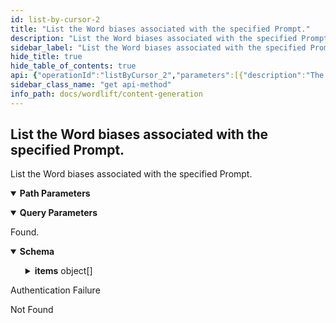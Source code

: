 ```yaml
---
id: list-by-cursor-2
title: "List the Word biases associated with the specified Prompt."
description: "List the Word biases associated with the specified Prompt."
sidebar_label: "List the Word biases associated with the specified Prompt."
hide_title: true
hide_table_of_contents: true
api: {"operationId":"listByCursor_2","parameters":[{"description":"The Content Generation id.","in":"path","name":"contentGenerationId","required":true,"schema":{"type":"integer","format":"int64"}},{"description":"The Prompt id.","in":"path","name":"promptId","required":true,"schema":{"type":"integer","format":"int64"}},{"description":"The cursor.","in":"query","name":"cursor","required":false,"schema":{"type":"string"}},{"description":"The maximum number of results.","in":"query","name":"limit","required":false,"schema":{"type":"integer","format":"int32","default":10}}],"responses":{"200":{"content":{"application/json":{"schema":{"type":"object","description":"A page object with links to move to other pages and the list of objects.","properties":{"first":{"type":"string","description":"The link to the first page."},"items":{"type":"array","description":"An array of objects.","items":{"type":"object","description":"A Word bias.","properties":{"bias":{"type":"integer","format":"int32","description":"The bias."},"created_at":{"type":"string","format":"date-time","description":"The create date-time.","readOnly":true},"id":{"type":"integer","format":"int64","description":"The unique id.","readOnly":true},"modified_at":{"type":"string","format":"date-time","description":"The last modified date-time.","readOnly":true},"prompt_id":{"type":"integer","format":"int64","description":"The Prompt id.","readOnly":true},"word":{"type":"string","description":"The actual word.","maxLength":1000}},"required":["bias","prompt_id","word"]}},"last":{"type":"string","description":"The link to the last page."},"next":{"type":"string","description":"The link to the next page or `null` if there's no page."},"prev":{"type":"string","description":"The link to the previous page or `null` if there's no page."},"self":{"type":"string","description":"The link to the current page."}}}}},"description":"Found."},"401":{"description":"Authentication Failure"},"404":{"description":"Not Found"}},"security":[{"security_oauth2":[]}],"tags":["Word biases"],"description":"List the Word biases associated with the specified Prompt.","method":"get","path":"/content-generations/{contentGenerationId}/prompts/{promptId}/words","servers":[{"url":"https://api.wordlift.io/content-generation/"}],"securitySchemes":{"security_oauth2":{"flows":{"authorizationCode":{"authorizationUrl":"https://s.wordlift.io/oauth/authorize/","scopes":{"basic":"basic scope"},"tokenUrl":"https://s.wordlift.io/oauth/token/"}},"openIdConnectUrl":"https://s.wordlift.io/.well-known/openid-configuration/","type":"oauth2"}},"info":{"contact":{"email":"hello@wordlift.io","name":"WordLift","url":"https://wordlift.io"},"description":"Generate completions based on customized linguistic models.","license":{"name":"(c) copyright 2022-present WordLift","url":"https://wordlift.io"},"termsOfService":"https://wordlift.io/terms-of-service/","title":"Content Generation","version":"1.0"},"postman":{"name":"List the Word biases associated with the specified Prompt.","description":{"type":"text/plain"},"url":{"path":["content-generations",":contentGenerationId","prompts",":promptId","words"],"host":["{{baseUrl}}"],"query":[{"disabled":false,"description":{"content":"The cursor.","type":"text/plain"},"key":"cursor","value":""},{"disabled":false,"description":{"content":"The maximum number of results.","type":"text/plain"},"key":"limit","value":""}],"variable":[{"disabled":false,"description":{"content":"(Required) The Content Generation id.","type":"text/plain"},"type":"any","value":"","key":"contentGenerationId"},{"disabled":false,"description":{"content":"(Required) The Prompt id.","type":"text/plain"},"type":"any","value":"","key":"promptId"}]},"header":[{"key":"Accept","value":"application/json"}],"method":"GET","auth":{"type":"oauth2","oauth2":[]}}}
sidebar_class_name: "get api-method"
info_path: docs/wordlift/content-generation
---
```



## List the Word biases associated with the specified Prompt.



List the Word biases associated with the specified Prompt.

<details style={{"marginBottom":"1rem"}} data-collapsed={false} open={true}><summary style={{}}><strong>Path Parameters</strong></summary><div><ul><ParamsItem className={"paramsItem"} param={{"description":"The Content Generation id.","in":"path","name":"contentGenerationId","required":true,"schema":{"type":"integer","format":"int64"}}}></ParamsItem><ParamsItem className={"paramsItem"} param={{"description":"The Prompt id.","in":"path","name":"promptId","required":true,"schema":{"type":"integer","format":"int64"}}}></ParamsItem></ul></div></details><details style={{"marginBottom":"1rem"}} data-collapsed={false} open={true}><summary style={{}}><strong>Query Parameters</strong></summary><div><ul><ParamsItem className={"paramsItem"} param={{"description":"The cursor.","in":"query","name":"cursor","required":false,"schema":{"type":"string"}}}></ParamsItem><ParamsItem className={"paramsItem"} param={{"description":"The maximum number of results.","in":"query","name":"limit","required":false,"schema":{"type":"integer","format":"int32","default":10}}}></ParamsItem></ul></div></details><div><ApiTabs><TabItem label={"200"} value={"200"}><div>

Found.

</div><div><MimeTabs schemaType={"response"}><TabItem label={"application/json"} value={"application/json"}><SchemaTabs><TabItem label={"Schema"} value={"Schema"}><details style={{}} data-collapsed={false} open={true}><summary style={{"textAlign":"left"}}><strong>Schema</strong></summary><div style={{"textAlign":"left","marginLeft":"1rem"}}></div><ul style={{"marginLeft":"1rem"}}><SchemaItem collapsible={false} name={"first"} required={false} schemaDescription={"The link to the first page."} schemaName={"string"} qualifierMessage={undefined} defaultValue={undefined}></SchemaItem><SchemaItem collapsible={true} className={"schemaItem"}><details style={{}}><summary style={{}}><strong>items</strong><span style={{"opacity":"0.6"}}> object[]</span></summary><div style={{"marginLeft":"1rem"}}><div style={{"marginTop":".5rem","marginBottom":".5rem"}}>

An array of objects.

</div><SchemaItem collapsible={false} name={"bias"} required={false} schemaDescription={"The bias."} schemaName={"int32"} qualifierMessage={undefined} defaultValue={undefined}></SchemaItem><SchemaItem collapsible={false} name={"created_at"} required={false} schemaDescription={"The create date-time."} schemaName={"date-time"} qualifierMessage={undefined} defaultValue={undefined}></SchemaItem><SchemaItem collapsible={false} name={"id"} required={false} schemaDescription={"The unique id."} schemaName={"int64"} qualifierMessage={undefined} defaultValue={undefined}></SchemaItem><SchemaItem collapsible={false} name={"modified_at"} required={false} schemaDescription={"The last modified date-time."} schemaName={"date-time"} qualifierMessage={undefined} defaultValue={undefined}></SchemaItem><SchemaItem collapsible={false} name={"prompt_id"} required={false} schemaDescription={"The Prompt id."} schemaName={"int64"} qualifierMessage={undefined} defaultValue={undefined}></SchemaItem><SchemaItem collapsible={false} name={"word"} required={false} schemaDescription={"The actual word."} schemaName={"string"} qualifierMessage={"**Possible values:** `<= 1000 characters`"} defaultValue={undefined}></SchemaItem></div></details></SchemaItem><SchemaItem collapsible={false} name={"last"} required={false} schemaDescription={"The link to the last page."} schemaName={"string"} qualifierMessage={undefined} defaultValue={undefined}></SchemaItem><SchemaItem collapsible={false} name={"next"} required={false} schemaDescription={"The link to the next page or `null` if there's no page."} schemaName={"string"} qualifierMessage={undefined} defaultValue={undefined}></SchemaItem><SchemaItem collapsible={false} name={"prev"} required={false} schemaDescription={"The link to the previous page or `null` if there's no page."} schemaName={"string"} qualifierMessage={undefined} defaultValue={undefined}></SchemaItem><SchemaItem collapsible={false} name={"self"} required={false} schemaDescription={"The link to the current page."} schemaName={"string"} qualifierMessage={undefined} defaultValue={undefined}></SchemaItem></ul></details></TabItem><TabItem label={"Example (from schema)"} value={"Example (from schema)"}><ResponseSamples responseExample={"{\n  \"first\": \"string\",\n  \"items\": [\n    {\n      \"bias\": 0,\n      \"created_at\": \"2022-12-04\",\n      \"id\": 0,\n      \"modified_at\": \"2022-12-04\",\n      \"prompt_id\": 0,\n      \"word\": \"string\"\n    }\n  ],\n  \"last\": \"string\",\n  \"next\": \"string\",\n  \"prev\": \"string\",\n  \"self\": \"string\"\n}"} language={"json"}></ResponseSamples></TabItem></SchemaTabs></TabItem></MimeTabs></div></TabItem><TabItem label={"401"} value={"401"}><div>

Authentication Failure

</div><div></div></TabItem><TabItem label={"404"} value={"404"}><div>

Not Found

</div><div></div></TabItem></ApiTabs></div>
      